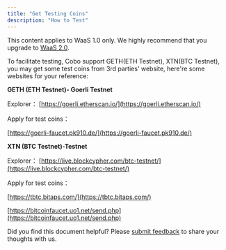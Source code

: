 ```yaml
---
title: "Get Testing Coins"
description: "How to Test"
---
```

<Note>This content applies to WaaS 1.0 only. We highly recommend that you upgrade to [WaaS 2.0](/v2/guides/overview/introduction).</Note>

To facilitate testing, Cobo support GETH(ETH Testnet), XTN(BTC Testnet), you may get some test coins from 3rd parties'
website, here're some websites for your reference:

**GETH (ETH Testnet)- Goerli Testnet**

Explorer： [https://goerli.etherscan.io/](https://goerli.etherscan.io/)

Apply for test coins：

[https://goerli-faucet.pk910.de/](https://goerli-faucet.pk910.de/)

**XTN (BTC Testnet)-Testnet**

Explorer： [https://live.blockcypher.com/btc-testnet/](https://live.blockcypher.com/btc-testnet/)

Apply for test coins：

[https://tbtc.bitaps.com/](https://tbtc.bitaps.com/)

[https://bitcoinfaucet.uo1.net/send.php](https://bitcoinfaucet.uo1.net/send.php)

<Tip>Did you find this document helpful? Please [submit feedback](https://forms.zohopublic.com/cobo/form/DocumentFeedbackForm/formperma/QvLOhxJv1_JMsJ-1dleZ8Itb_7rzN-LtgvsDdxosoVI) to share your thoughts with us.</Tip>